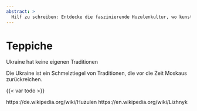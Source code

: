 ```yaml
---
abstract: > 
  Hilf zu schreiben: Entdecke die faszinierende Huzulenkultur, wo kunstvoll gewebte Teppiche mit lebendigen Mustern die reiche Tradition der ukrainischen Karpaten zum Leben erwecken!
---
```


# Teppiche {#sec-culture-carpets}

::: {.callout-caution title="Mythos"}
Ukraine hat keine eigenen Traditionen
:::

::: {.callout-tip title="Wahrheit"}
Die Ukraine ist ein Schmelztiegel von Traditionen, die vor die Zeit Moskaus zurückreichen.
:::

{{< var todo >}}

https://de.wikipedia.org/wiki/Huzulen
https://en.wikipedia.org/wiki/Lizhnyk

